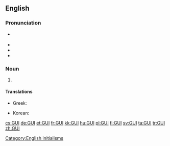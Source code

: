 {{also|gui|ĝui|guī|guí|guǐ|guì|gùi|gửi}}

==English==

===Pronunciation===
* {{a|UK}} {{IPA|/ˈdʒiːjuːaɪ/|/ˈɡuː.i/|lang=en}}
* {{audio|en-us-GUI.ogg|Audio (US)|lang=en}}
* {{homophones|lang=en|gooey}}
* {{rhymes|uːi|lang=en}}

===Noun===
{{en-noun}}

# {{context|computing|lang=en}} {{acronym of|graphical user interface|lang=en}}

====Translations====
{{trans-top|acronym of graphical user interface}}
* Greek: {{t|el|ΓΠΔ|tr=GPD}}
{{trans-mid}}
* Korean: {{t|ko|GUI|sc=Latn}}
{{trans-bottom}}

[[Category:English initialisms]]

[[cs:GUI]]
[[de:GUI]]
[[et:GUI]]
[[fr:GUI]]
[[kk:GUI]]
[[hu:GUI]]
[[pl:GUI]]
[[fi:GUI]]
[[sv:GUI]]
[[ta:GUI]]
[[tr:GUI]]
[[zh:GUI]]